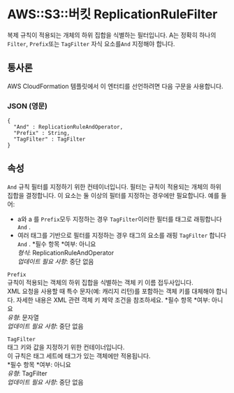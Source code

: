 # AWS::S3::버킷 ReplicationRuleFilter

복제 규칙이 적용되는 개체의 하위 집합을 식별하는 필터입니다. A는 정확히 하나의 `Filter`, `Prefix`또는 `TagFilter` 자식 요소를`And` 지정해야 합니다.

## 통사론

AWS CloudFormation 템플릿에서 이 엔터티를 선언하려면 다음 구문을 사용합니다.

### JSON (영문)

```
{
  "And" : ReplicationRuleAndOperator,
  "Prefix" : String,
  "TagFilter" : TagFilter
}
```

## 속성

`And` 규칙 필터를 지정하기 위한 컨테이너입니다. 필터는 규칙이 적용되는 개체의 하위 집합을 결정합니다. 이 요소는 둘 이상의 필터를 지정하는 경우에만 필요합니다. 예를 들어:

- a와 a 를 `Prefix`모두 지정하는 경우 `TagFilter`이러한 필터를 태그로 래핑합니다 `And` .
- 여러 태그를 기반으로 필터를 지정하는 경우 태그의 요소를 래핑 `TagFilter` 합니다 `And` .
  *필수 항목 *여부: 아니요  
  _형식_: ReplicationRuleAndOperator  
  _업데이트 필요 사항_: 중단 없음

`Prefix`  
규칙이 적용되는 객체의 하위 집합을 식별하는 객체 키 이름 접두사입니다.  
XML 요청을 사용할 때 특수 문자(예: 캐리지 리턴)를 포함하는 객체 키를 대체해야 합니다. 자세한 내용은 XML 관련 객체 키 제약 조건을 참조하세요.
*필수 항목 *여부: 아니요  
_유형_: 문자열  
_업데이트 필요 사항_: 중단 없음

`TagFilter`  
태그 키와 값을 지정하기 위한 컨테이너입니다.  
이 규칙은 태그 세트에 태그가 있는 객체에만 적용됩니다.  
*필수 항목 *여부: 아니요  
_유형_: TagFilter  
_업데이트 필요 사항_: 중단 없음
